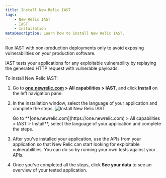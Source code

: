 ```yaml
---
title: Install New Relic IAST
tags:
    - New Relic IAST
    - IAST
    - Installation
metaDescription: Learn how to install New Relic IAST.
---
```



<Callout variant="important">
  Run IAST with non-production deployments only to avoid exposing vulnerabilities on your production software.

  IAST tests your applications for any exploitable vulnerability by replaying the generated HTTP request with vulnerable payloads.
</Callout>

To install New Relic IAST:

1. Go to **[one.newrelic.com](https://one.newrelic.com) > All capabilities > IAST**, and click **Install** on the left navigation pane.
2. In the installation window, select the language of your application and complete the steps.
    <img
        title="Install New Relic IAST"
        alt="Install New Relic IAST"
        src={iastInstall}
    />

    <figcaption>
        Go to **[one.newrelic.com](https://one.newrelic.com) > All capabilities > IAST > Install**, select the language of your application and complete the steps.
    </figcaption>

3. After you've installed your application, use the APIs from your application so that New Relic can start looking for exploitable vulnerabilities. You can do so by running your own tests against your APIs.
4. Once you've completed all the steps, click **See your data** to see an overview of your tested application.